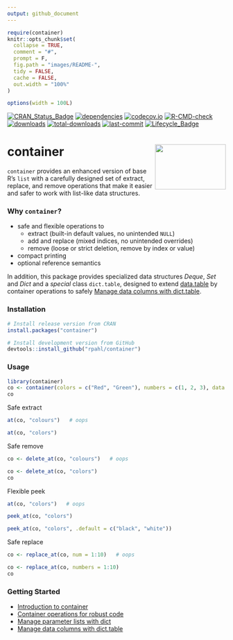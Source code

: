 ```yaml
---
output: github_document
---
```


<!-- README.md is generated from README.Rmd. Please edit that file -->

```r
require(container)
knitr::opts_chunk$set(
  collapse = TRUE,
  comment = "#",
  prompt = F,
  fig.path = "images/README-",
  tidy = FALSE,
  cache = FALSE,
  out.width = "100%"
)

options(width = 100L)
```

<!-- badges: start -->

[![CRAN_Status_Badge](https://www.r-pkg.org/badges/version/container)](https://cran.r-project.org/package=container)
[![dependencies](https://tinyverse.netlify.com/badge/container)](https://CRAN.R-project.org/package=container)
[![codecov.io](https://codecov.io/github/rpahl/container/coverage.svg?branch=master)](https://codecov.io/github/rpahl/container?branch=master)
[![R-CMD-check](https://github.com/rpahl/container/workflows/R-CMD-check/badge.svg)](https://github.com/rpahl/container/actions)
[![downloads](https://cranlogs.r-pkg.org/badges/container?color=3aa9e8)](https://www.r-pkg.org:443/pkg/container)
[![total-downloads](http://cranlogs.r-pkg.org/badges/grand-total/container)](https://cran.r-project.org/package=container)
[![last-commit](https://img.shields.io/github/last-commit/rpahl/container)](https://cran.r-project.org/package=container)
[![Lifecycle_Badge](https://img.shields.io/badge/lifecycle-stable-green.svg)](https://cran.r-project.org/package=container)

<!-- badges: end -->

# container <img src="man/figures/logo.png" align="right" width="163" height="104"/>

`container` provides an enhanced version of base R's `list` with a
carefully designed set of extract, replace, and remove operations that make
it easier and safer to work with list-like data structures.

### Why `container`?

* safe and flexible operations to
  * extract (built-in default values, no unintended `NULL`)
  * add and replace (mixed indices, no unintended overrides)
  * remove (loose or strict deletion, remove by index or value)
* compact printing
* optional reference semantics

In addition, this package provides specialized data structures *Deque*,
*Set* and *Dict* and a *special* class `dict.table`, designed to extend
[data.table](https://CRAN.R-project.org/package=data.table) by
container operations to safely
[Manage data columns with dict.table](https://rpahl.github.io/container/articles/manage-data-columns.html).


### Installation

```r
# Install release version from CRAN
install.packages("container")

# Install development version from GitHub
devtools::install_github("rpahl/container")
```


### Usage

```r
library(container)
co <- container(colors = c("Red", "Green"), numbers = c(1, 2, 3), data = cars)
co
```

Safe extract
```r
at(co, "colours")   # oops

at(co, "colors")
```

Safe remove
```r
co <- delete_at(co, "colours")   # oops

co <- delete_at(co, "colors")
co
```

Flexible peek
```r
at(co, "colors")   # oops

peek_at(co, "colors")

peek_at(co, "colors", .default = c("black", "white"))
```

Safe replace
```r
co <- replace_at(co, num = 1:10)   # oops

co <- replace_at(co, numbers = 1:10)
co
```

### Getting Started

* [Introduction to container](https://rpahl.github.io/container/articles/container.html)
* [Container operations for robust code](https://rpahl.github.io/container/articles/code-development.html)
* [Manage parameter lists with dict](https://rpahl.github.io/container/articles/parameter-list.html)
* [Manage data columns with dict.table](https://rpahl.github.io/container/articles/manage-data-columns.html)




